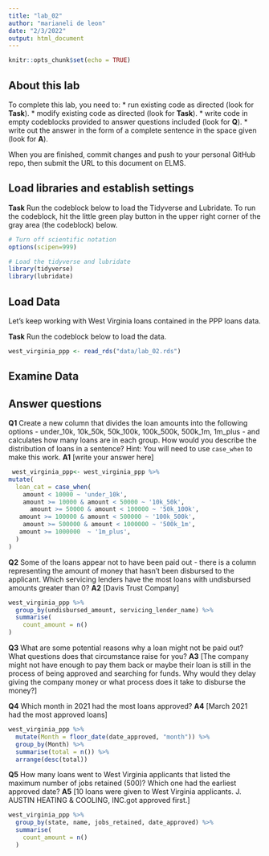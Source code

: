 ```yaml
---
title: "lab_02"
author: "marianeli de leon"
date: "2/3/2022"
output: html_document
---
```


```r
knitr::opts_chunk$set(echo = TRUE)
```

## About this lab

To complete this lab, you need to:
* run existing code as directed (look for **Task**).
* modify existing code as directed (look for **Task**).
* write code in empty codeblocks provided to answer questions included (look for **Q**).
* write out the answer in the form of a complete sentence in the space given (look for **A**).

When you are finished, commit changes and push to your personal GitHub repo, then submit the URL to this document on ELMS.

## Load libraries and establish settings

**Task** Run the codeblock below to load the Tidyverse and Lubridate. To run the codeblock, hit the little green play button in the upper right corner of the gray area (the codeblock) below.

```r
# Turn off scientific notation
options(scipen=999)

# Load the tidyverse and lubridate
library(tidyverse)
library(lubridate)
```

## Load Data

Let's keep working with West Virginia loans contained in the PPP loans data.  

**Task** Run the codeblock below to load the data.

```r
west_virginia_ppp <- read_rds("data/lab_02.rds")
```

## Examine Data

## Answer questions

**Q1** Create a new column that divides the loan amounts into the following options - under_10k, 10k_50k, 50k_100k, 100k_500k, 500k_1m, 1m_plus - and calculates how many loans are in each group. How would you describe the distribution of loans in a sentence?
Hint: You will need to use `case_when` to make this work.
**A1** [write your answer here]

```r
 west_virginia_ppp<- west_virginia_ppp %>%
mutate(
  loan_cat = case_when(
    amount < 10000 ~ 'under_10k',
    amount >= 10000 & amount < 50000 ~ '10k_50k',
      amount >= 50000 & amount < 100000 ~ '50k_100k',
   amount >= 100000 & amount < 500000 ~ '100k_500k',
    amount >= 500000 & amount < 1000000 ~ '500k_1m',
   amount >= 1000000  ~ '1m_plus',
  )
) 

```

**Q2** Some of the loans appear not to have been paid out - there is a column representing the amount of money that hasn't been disbursed to the applicant. Which servicing lenders have the most loans with undisbursed amounts greater than 0?
**A2** [Davis Trust Company]

```r
west_virginia_ppp %>%
  group_by(undisbursed_amount, servicing_lender_name) %>%
  summarise(
    count_amount = n()
)
```

**Q3** What are some potential reasons why a loan might not be paid out? What questions does that circumstance raise for you?
**A3** [The company might not have enough to pay them back or maybe their loan is still in the process of being approved and searching for funds. Why would they delay giving the company money or what process does it take to disburse the money?]


**Q4** Which month in 2021 had the most loans approved?
**A4** [March 2021 had the most approved loans]

```r
west_virginia_ppp %>%
  mutate(Month = floor_date(date_approved, "month")) %>%
  group_by(Month) %>%
  summarise(total = n()) %>%
  arrange(desc(total))
```

**Q5** How many loans went to West Virginia applicants that listed the maximum number of jobs retained (500)? Which one had the earliest approved date?
**A5** [10 loans were given to West Virginia applicants. J. AUSTIN HEATING & COOLING, INC.got approved first.]

```r
west_virginia_ppp %>%
  group_by(state, name, jobs_retained, date_approved) %>%
  summarise(
    count_amount = n()
  )
```
